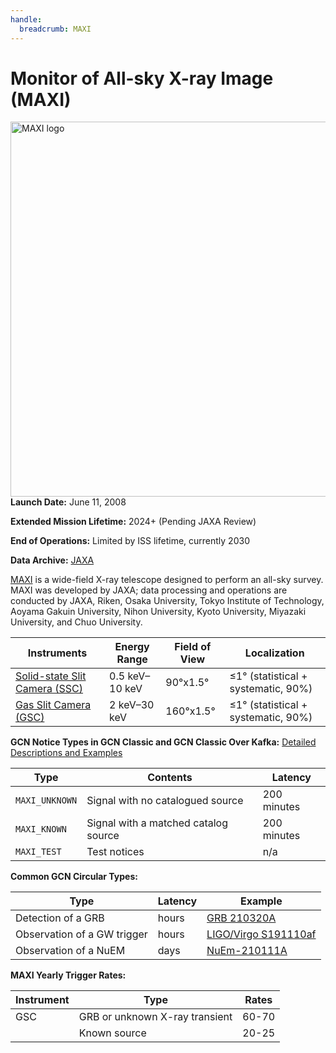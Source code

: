 ```yaml
---
handle:
  breadcrumb: MAXI
---
```



# Monitor of All-sky X-ray Image (MAXI)

<img
  src={logo}
  width="600"
  height="600"
  align="right"
  alt="MAXI logo"
  className="grid-col-6 mobile-lg:grid-col-4 tablet:grid-col-2 desktop:grid-col-3 height-auto"
/>

**Launch Date:** June 11, 2008

**Extended Mission Lifetime:** 2024+ (Pending JAXA Review)

**End of Operations:** Limited by ISS lifetime, currently 2030

**Data Archive:**
[JAXA](https://www.darts.isas.jaxa.jp/astro/maxi/)

[MAXI](http://maxi.riken.jp/top/) is a wide-field X-ray telescope designed to perform an all-sky survey. MAXI was developed by JAXA; data processing and operations are conducted by JAXA, Riken, Osaka University, Tokyo Institute of Technology, Aoyama Gakuin University, Nihon University, Kyoto University, Miyazaki University, and Chuo University.

<div className="overflow-table">

| Instruments                                                              | Energy Range   | Field of View | Localization                            |
| ------------------------------------------------------------------------ | -------------- | ------------- | --------------------------------------- |
| [Solid-state Slit Camera (SSC)](https://iss.jaxa.jp/en/kiboexp/ef/maxi/) | 0.5 keV–10 keV | 90°x1.5°      | &leq;1° (statistical + systematic, 90%) |
| [Gas Slit Camera (GSC)](https://iss.jaxa.jp/en/kiboexp/ef/maxi/)         | 2 keV–30 keV   | 160°x1.5°     | &leq;1° (statistical + systematic, 90%) |

</div>

**GCN Notice Types in GCN Classic and GCN Classic Over Kafka:**
[Detailed Descriptions and Examples](https://gcn.gsfc.nasa.gov/maxi.html)

<div className="overflow-table">

| Type           | Contents                             | Latency     |
| -------------- | ------------------------------------ | ----------- |
| `MAXI_UNKNOWN` | Signal with no catalogued source     | 200 minutes |
| `MAXI_KNOWN`   | Signal with a matched catalog source | 200 minutes |
| `MAXI_TEST`    | Test notices                         | n/a         |

</div>

**Common GCN Circular Types:**

<div className="overflow-table">

| Type                        | Latency | Example                                  |
| --------------------------- | ------- | ---------------------------------------- |
| Detection of a GRB          | hours   | [GRB 210320A](/circulars/29676)          |
| Observation of a GW trigger | hours   | [LIGO/Virgo S191110af](/circulars/26223) |
| Observation of a NuEM       | days    | [NuEm-210111A](/circulars/29298)         |

</div>

**MAXI Yearly Trigger Rates:**

<div className="overflow-table">

| Instrument | Type                           | Rates |
| ---------- | ------------------------------ | ----- |
| GSC        | GRB or unknown X-ray transient | 60-70 |
|            | Known source                   | 20-25 |

</div>
